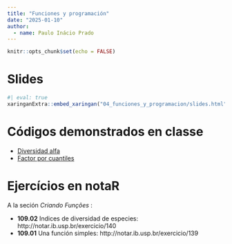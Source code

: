 ```yaml
---
title: "Funciones y programación"
date: "2025-01-10" 
author:
  - name: Paulo Inácio Prado
---
```


```r
knitr::opts_chunk$set(echo = FALSE)
```


# Slides

```r
#| eval: true
xaringanExtra::embed_xaringan("04_funciones_y_programacion/slides.html")
```

# Códigos demonstrados en classe

* [Diversidad alfa](04_funciones_y_programacion/demonstracion_alfa_div.R)
* [Factor por cuantiles](04_funciones_y_programacion/demonstracion.R)

# Ejercícios en notaR

A la seción *Criando Funções* :

* **109.02** Indices de diversidad de especies: http://notar.ib.usp.br/exercicio/140 
* **109.01** Una función simples: http://notar.ib.usp.br/exercicio/139
